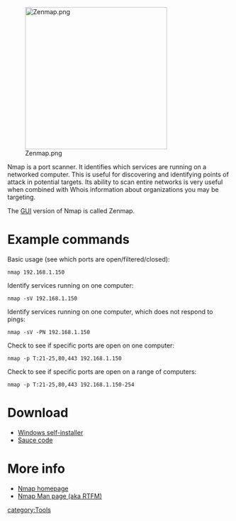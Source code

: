 [[Image:Zenmap.png|320px|right]]

Nmap is a port scanner. It identifies which services are running on a networked computer. This is useful for discovering and identifying points of attack in potential targets. Its ability to scan entire networks is very useful when combined with Whois information about organizations you may be targeting.

The [[GUI]] version of Nmap is called Zenmap.

=Example commands=
Basic usage (see which ports are open/filtered/closed):
 nmap 192.168.1.150

Identify services running on one computer:
 nmap -sV 192.168.1.150

Identify services running on one computer, which does not respond to pings:
 nmap -sV -PN 192.168.1.150

Check to see if specific ports are open on one computer:
 nmap -p T:21-25,80,443 192.168.1.150

Check to see if specific ports are open on a range of computers:
 nmap -p T:21-25,80,443 192.168.1.150-254

=Download=
* [http://anonym.to/?http://nmap.org/dist/nmap-4.76-setup.exe Windows self-installer]
* [http://anonym.to/?http://nmap.org/dist/nmap-4.76.tar.bz2 Sauce code]

=More info=
* [http://anonym.to/?http://www.insecure.org/ Nmap homepage]
* [http://anonym.to/?http://linux.die.net/man/1/nmap Nmap Man page (aka RTFM)]

[[category:Tools]]